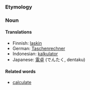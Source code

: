 === Etymology ===

=== Noun ===

<!-- definition needed.. -->

====Translations====
*Finnish: [[laskin]]
*German: [[Taschenrechner]]
*Indonesian: [[kalkulator]]
*Japanese: [[電卓]] (でんたく, dentaku)

====Related words====
*[[calculate]]